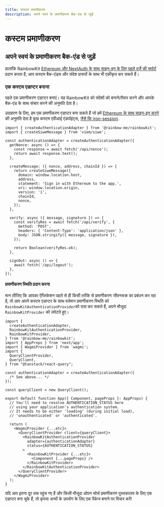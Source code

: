```yaml
---
title: कस्टम प्रमाणीकरण
description: अपने स्वयं के प्रमाणीकरण बैक-एंड से जुड़ें
---
```


# कस्टम प्रमाणीकरण

## अपने स्वयं के प्रमाणीकरण बैक-एंड से जुड़ें

हालांकि RainbowKit [Ethereum और NextAuth के साथ साइन-इन के लिए पहले दर्जे की सपोर्ट](/docs/authentication#set-up-sign-in-with-ethereum-and-nextauth) प्रदान करता है, आप कस्टम बैक-एंड्स और संदेश प्रारूपों के साथ भी एकीकृत कर सकते हैं।

### एक कस्टम एडाप्टर बनाना

पहले एक प्रमाणीकरण एडाप्टर बनाएं। यह RainbowKit को संदेशों को बनाने/तैयार करने और आपके बैक-एंड के साथ संचार करने की अनुमति देता है।

उदाहरण के लिए, हम एक प्रमाणीकरण एडाप्टर बना सकते हैं जो हमें [Ethereum के साथ साइन-इन करने](https://login.xyz) की अनुमति देता है कुछ कस्टम एपीआई एंडपॉइंट्स, [जैसे कि iron-session](https://github.com/rainbow-me/rainbowkit/tree/main/examples/with-next-siwe-iron-session).

```tsx
import { createAuthenticationAdapter } from '@rainbow-me/rainbowkit';
import { createSiweMessage } from 'viem/siwe';

const authenticationAdapter = createAuthenticationAdapter({
  getNonce: async () => {
    const response = await fetch('/api/nonce');
    return await response.text();
  },

  createMessage: ({ nonce, address, chainId }) => {
    return createSiweMessage({
      domain: window.location.host,
      address,
      statement: 'Sign in with Ethereum to the app.',
      uri: window.location.origin,
      version: '1',
      chainId,
      nonce,
    });
  },

  verify: async ({ message, signature }) => {
    const verifyRes = await fetch('/api/verify', {
      method: 'POST',
      headers: { 'Content-Type': 'application/json' },
      body: JSON.stringify({ message, signature }),
    });

    return Boolean(verifyRes.ok);
  },

  signOut: async () => {
    await fetch('/api/logout');
  },
});
```

#### प्रमाणीकरण स्थिति प्रदान करना

मान लीजिए कि आपका ऐप्लिकेशन पहले से ही किसी तरीके से प्रमाणीकरण जीवनचक्र का प्रबंधन कर रहा है, तो आप अपने कस्टम एडाप्टर के साथ वर्तमान प्रमाणीकरण स्थिति को `RainbowKitAuthenticationProvider`को पास कर सकते हैं, अपने मौजूदा `RainbowKitProvider` को लपेटते हुए।

```tsx
import {
  createAuthenticationAdapter,
  RainbowKitAuthenticationProvider,
  RainbowKitProvider,
} from '@rainbow-me/rainbowkit';
import { AppProps } from 'next/app';
import { WagmiProvider } from 'wagmi';
import {
  QueryClientProvider,
  QueryClient,
} from "@tanstack/react-query";

const authenticationAdapter = createAuthenticationAdapter({
  /* See above... */
});

const queryClient = new QueryClient();

export default function App({ Component, pageProps }: AppProps) {
  // You'll need to resolve AUTHENTICATION_STATUS here
  // using your application's authentication system.
  // It needs to be either 'loading' (during initial load),
  // 'unauthenticated' or 'authenticated'.

  return (
    <WagmiProvider {...etc}>
      <QueryClientProvider client={queryClient}>
        <RainbowKitAuthenticationProvider
          adapter={authenticationAdapter}
          status={AUTHENTICATION_STATUS}
        >
          <RainbowKitProvider {...etc}>
            <Component {...pageProps} />
          </RainbowKitProvider>
        </RainbowKitAuthenticationProvider>
      </QueryClientProvider>
    </WagmiProvider>
  );
}
```

यदि आप इतना दूर तक पहुंच गए हैं और किसी मौजूदा ओपन सोर्स प्रमाणीकरण पुस्तकालय के लिए एक एडाप्टर बना चुके हैं, तो कृपया अन्यों के उपयोग के लिए एक पैकेज बनाने पर विचार करें!
